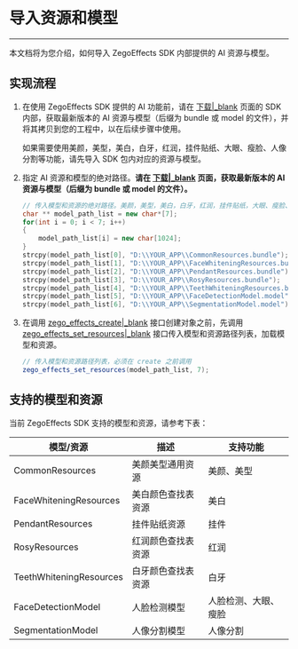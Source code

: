 # 导入资源和模型

- - -

本文档将为您介绍，如何导入 ZegoEffects SDK 内部提供的 AI 资源与模型。

## 实现流程

1. 在使用 ZegoEffects SDK 提供的 AI 功能前，请在 [下载\|_blank](!ZegoEffects_downloads) 页面的 SDK 内部，获取最新版本的 AI 资源与模型（后缀为 bundle 或 model 的文件），并将其拷贝到您的工程中，以在后续步骤中使用。
    <Note title="Note">

    如果需要使用美颜，美型，美白，白牙，红润，挂件贴纸、大眼、瘦脸、人像分割等功能，请先导入 SDK 包内对应的资源与模型。
    </Note>

2. 指定 AI 资源和模型的绝对路径。**请在 [下载\|_blank](!ZegoEffects_downloads) 页面，获取最新版本的 AI 资源与模型（后缀为 bundle 或 model 的文件）。**

    ```cpp
    // 传入模型和资源的绝对路径。美颜，美型，美白，白牙，红润，挂件贴纸，大眼、瘦脸、人像分割功能须导入资源及模型。
    char ** model_path_list = new char*[7];
    for(int i = 0; i < 7; i++)
    {
        model_path_list[i] = new char[1024];
    }
    strcpy(model_path_list[0], "D:\\YOUR_APP\\CommonResources.bundle");
    strcpy(model_path_list[1], "D:\\YOUR_APP\\FaceWhiteningResources.bundle");
    strcpy(model_path_list[2], "D:\\YOUR_APP\\PendantResources.bundle");
    strcpy(model_path_list[3], "D:\\YOUR_APP\\RosyResources.bundle");
    strcpy(model_path_list[4], "D:\\YOUR_APP\\TeethWhiteningResources.bundle");
    strcpy(model_path_list[5], "D:\\YOUR_APP\\FaceDetectionModel.model");
    strcpy(model_path_list[6], "D:\\YOUR_APP\\SegmentationModel.model");
    ```


2. 在调用 [zego_effects_create\|_blank](@zego_effects_create) 接口创建对象之前，先调用 [zego_effects_set_resources\|_blank](@zego_effects_set_resources) 接口传入模型和资源路径列表，加载模型和资源。

    ```java
    // 传入模型和资源路径列表，必须在 create 之前调用
    zego_effects_set_resources(model_path_list, 7);
    ```

## 支持的模型和资源

当前 ZegoEffects SDK 支持的模型和资源，请参考下表：

| 模型/资源 | 描述 | 支持功能 |
| --- | --- | --- |
| CommonResources | 美颜美型通用资源 | 美颜、美型 |
| FaceWhiteningResources | 美白颜色查找表资源 | 美白 |
| PendantResources | 挂件贴纸资源 | 挂件 |
| RosyResources | 红润颜色查找表资源 | 红润 |
| TeethWhiteningResources | 白牙颜色查找表资源 | 白牙 |
| FaceDetectionModel | 人脸检测模型 | 人脸检测、大眼、瘦脸 |
| SegmentationModel | 人像分割模型 | 人像分割 |
